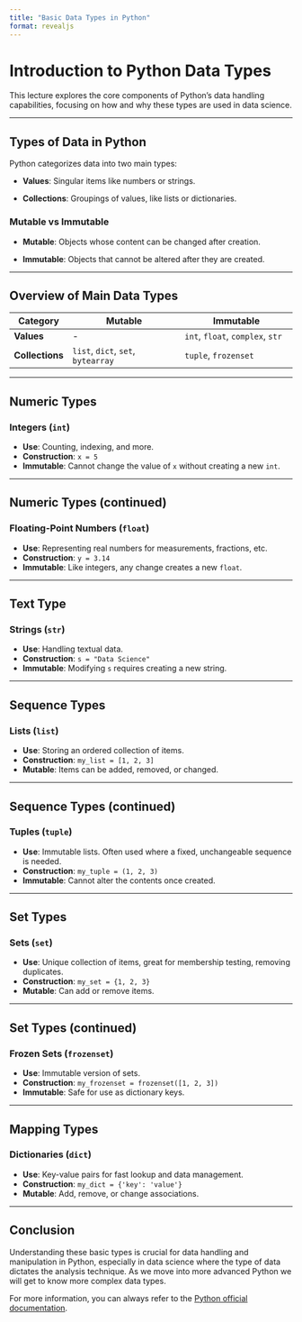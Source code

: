 ```yaml
---
title: "Basic Data Types in Python"
format: revealjs
---
```


# Introduction to Python Data Types

This lecture explores the core components of Python's data handling capabilities, focusing on how and why these types are used in data science.

---

## Types of Data in Python

Python categorizes data into two main types:

- **Values**: Singular items like numbers or strings.

- **Collections**: Groupings of values, like lists or dictionaries.

### Mutable vs Immutable

- **Mutable**: Objects whose content can be changed after creation.

- **Immutable**: Objects that cannot be altered after they are created.

---

## Overview of Main Data Types

| Category    | Mutable                    | Immutable                  |
|-------------|----------------------------|----------------------------|
| **Values**  | -                          | `int`, `float`, `complex`, `str` |
| **Collections** | `list`, `dict`, `set`, `bytearray` | `tuple`, `frozenset` |

---

## Numeric Types

### Integers (`int`)

- **Use**: Counting, indexing, and more.
- **Construction**: `x = 5`
- **Immutable**: Cannot change the value of `x` without creating a new `int`.

---

## Numeric Types (continued)

### Floating-Point Numbers (`float`)

- **Use**: Representing real numbers for measurements, fractions, etc.
- **Construction**: `y = 3.14`
- **Immutable**: Like integers, any change creates a new `float`.

---

## Text Type

### Strings (`str`)

- **Use**: Handling textual data.
- **Construction**: `s = "Data Science"`
- **Immutable**: Modifying `s` requires creating a new string.

---

## Sequence Types

### Lists (`list`)

- **Use**: Storing an ordered collection of items.
- **Construction**: `my_list = [1, 2, 3]`
- **Mutable**: Items can be added, removed, or changed.

---

## Sequence Types (continued)


### Tuples (`tuple`)

- **Use**: Immutable lists. Often used where a fixed, unchangeable sequence is needed.
- **Construction**: `my_tuple = (1, 2, 3)`
- **Immutable**: Cannot alter the contents once created.

---

## Set Types

### Sets (`set`)

- **Use**: Unique collection of items, great for membership testing, removing duplicates.
- **Construction**: `my_set = {1, 2, 3}`
- **Mutable**: Can add or remove items.

---

## Set Types (continued)

### Frozen Sets (`frozenset`)

- **Use**: Immutable version of sets.
- **Construction**: `my_frozenset = frozenset([1, 2, 3])`
- **Immutable**: Safe for use as dictionary keys.

---

## Mapping Types

### Dictionaries (`dict`)

- **Use**: Key-value pairs for fast lookup and data management.
- **Construction**: `my_dict = {'key': 'value'}`
- **Mutable**: Add, remove, or change associations.

---

## Conclusion

Understanding these basic types is crucial for data handling and manipulation in Python, especially in data science where the type of data dictates the analysis technique. As we move into more advanced Python we will get to know more complex data types. 

For more information, you can always refer to the [Python official documentation](https://docs.python.org/3/tutorial/datastructures.html).

